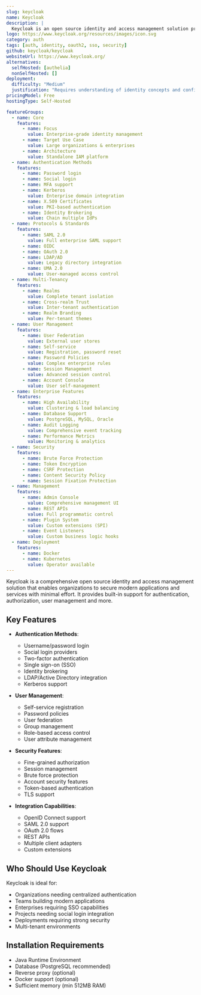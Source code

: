 ```yaml
---
slug: keycloak
name: Keycloak
description: |
  Keycloak is an open source identity and access management solution providing features like single sign-on, identity brokering and social login, user federation, strong authentication, and fine-grained authorization.
logo: https://www.keycloak.org/resources/images/icon.svg
category: auth
tags: [auth, identity, oauth2, sso, security]
github: keycloak/keycloak
websiteUrl: https://www.keycloak.org/
alternatives:
  selfHosted: [authelia]
  nonSelfHosted: []
deployment:
  difficulty: "Medium"
  justification: "Requires understanding of identity concepts and configuration, but has good documentation and Docker support."
pricingModel: Free
hostingType: Self-Hosted

featureGroups:
  - name: Core
    features:
      - name: Focus
        value: Enterprise-grade identity management
      - name: Target Use Case
        value: Large organizations & enterprises
      - name: Architecture
        value: Standalone IAM platform
  - name: Authentication Methods
    features:
      - name: Password login
      - name: Social login
      - name: MFA support
      - name: Kerberos
        value: Enterprise domain integration
      - name: X.509 Certificates
        value: PKI-based authentication
      - name: Identity Brokering
        value: Chain multiple IdPs
  - name: Protocols & Standards
    features:
      - name: SAML 2.0
        value: Full enterprise SAML support
      - name: OIDC
      - name: OAuth 2.0
      - name: LDAP/AD
        value: Legacy directory integration
      - name: UMA 2.0
        value: User-managed access control
  - name: Multi-Tenancy
    features:
      - name: Realms
        value: Complete tenant isolation
      - name: Cross-realm Trust
        value: Inter-tenant authentication
      - name: Realm Branding
        value: Per-tenant themes
  - name: User Management
    features:
      - name: User Federation
        value: External user stores
      - name: Self-service
        value: Registration, password reset
      - name: Password Policies
        value: Complex enterprise rules
      - name: Session Management
        value: Advanced session control
      - name: Account Console
        value: User self-management
  - name: Enterprise Features
    features:
      - name: High Availability
        value: Clustering & load balancing
      - name: Database Support
        value: PostgreSQL, MySQL, Oracle
      - name: Audit Logging
        value: Comprehensive event tracking
      - name: Performance Metrics
        value: Monitoring & analytics
  - name: Security
    features:
      - name: Brute Force Protection
      - name: Token Encryption
      - name: CSRF Protection
      - name: Content Security Policy
      - name: Session Fixation Protection
  - name: Management
    features:
      - name: Admin Console
        value: Comprehensive management UI
      - name: REST APIs
        value: Full programmatic control
      - name: Plugin System
        value: Custom extensions (SPI)
      - name: Event Listeners
        value: Custom business logic hooks
  - name: Deployment
    features:
      - name: Docker
      - name: Kubernetes
        value: Operator available
---
```


Keycloak is a comprehensive open source identity and access management solution
that enables organizations to secure modern applications and services with
minimal effort. It provides built-in support for authentication, authorization,
user management and more.

## Key Features

- **Authentication Methods**:

  - Username/password login
  - Social login providers
  - Two-factor authentication
  - Single sign-on (SSO)
  - Identity brokering
  - LDAP/Active Directory integration
  - Kerberos support

- **User Management**:

  - Self-service registration
  - Password policies
  - User federation
  - Group management
  - Role-based access control
  - User attribute management

- **Security Features**:

  - Fine-grained authorization
  - Session management
  - Brute force protection
  - Account security features
  - Token-based authentication
  - TLS support

- **Integration Capabilities**:
  - OpenID Connect support
  - SAML 2.0 support
  - OAuth 2.0 flows
  - REST APIs
  - Multiple client adapters
  - Custom extensions

## Who Should Use Keycloak

Keycloak is ideal for:

- Organizations needing centralized authentication
- Teams building modern applications
- Enterprises requiring SSO capabilities
- Projects needing social login integration
- Deployments requiring strong security
- Multi-tenant environments

## Installation Requirements

- Java Runtime Environment
- Database (PostgreSQL recommended)
- Reverse proxy (optional)
- Docker support (optional)
- Sufficient memory (min 512MB RAM)
